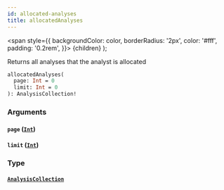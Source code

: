 ```yaml
---
id: allocated-analyses
title: allocatedAnalyses
---
```


<span
style={{
      backgroundColor: color,
      borderRadius: '2px',
      color: '#fff',
      padding: '0.2rem',
    }}>
{children}
</span>
);

Returns all analyses that the analyst is allocated

```graphql
allocatedAnalyses(
  page: Int = 0
  limit: Int = 0
): AnalysisCollection!

```

### Arguments

#### `page` ([`Int`](/api/scalars/int))

#### `limit` ([`Int`](/api/scalars/int))

### Type

#### [`AnalysisCollection`](/api/objects/analysis-collection)
